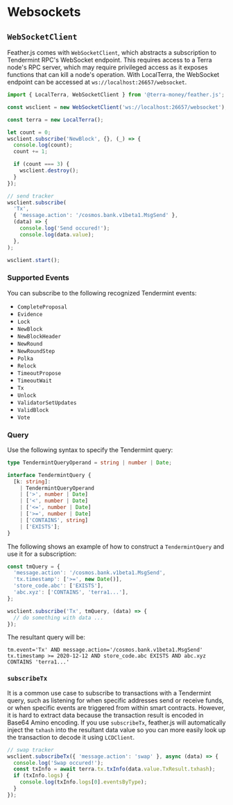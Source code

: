 # Websockets

## `WebSocketClient`

Feather.js comes with `WebSocketClient`, which abstracts a subscription to Tendermint RPC's WebSocket endpoint. This requires access to a Terra node's RPC server, which may require privileged access as it exposes functions that can kill a node's operation. With LocalTerra, the WebSocket endpoint can be accessed at `ws://localhost:26657/websocket`.

```ts
import { LocalTerra, WebSocketClient } from '@terra-money/feather.js';

const wsclient = new WebSocketClient('ws://localhost:26657/websocket');

const terra = new LocalTerra();

let count = 0;
wsclient.subscribe('NewBlock', {}, (_) => {
  console.log(count);
  count += 1;

  if (count === 3) {
    wsclient.destroy();
  }
});

// send tracker
wsclient.subscribe(
  'Tx',
  { 'message.action': '/cosmos.bank.v1beta1.MsgSend' },
  (data) => {
    console.log('Send occured!');
    console.log(data.value);
  },
);

wsclient.start();
```

### Supported Events

You can subscribe to the following recognized Tendermint events:

- `CompleteProposal`
- `Evidence`
- `Lock`
- `NewBlock`
- `NewBlockHeader`
- `NewRound`
- `NewRoundStep`
- `Polka`
- `Relock`
- `TimeoutPropose`
- `TimeoutWait`
- `Tx`
- `Unlock`
- `ValidatorSetUpdates`
- `ValidBlock`
- `Vote`

### Query

Use the following syntax to specify the Tendermint query:

```ts
type TendermintQueryOperand = string | number | Date;

interface TendermintQuery {
  [k: string]:
    | TendermintQueryOperand
    | ['>', number | Date]
    | ['<', number | Date]
    | ['<=', number | Date]
    | ['>=', number | Date]
    | ['CONTAINS', string]
    | ['EXISTS'];
}
```

The following shows an example of how to construct a `TendermintQuery` and use it for a subscription:

```ts
const tmQuery = {
  'message.action': '/cosmos.bank.v1beta1.MsgSend',
  'tx.timestamp': ['>=', new Date()],
  'store_code.abc': ['EXISTS'],
  'abc.xyz': ['CONTAINS', 'terra1...'],
};

wsclient.subscribe('Tx', tmQuery, (data) => {
  // do something with data ...
});
```

The resultant query will be:

`tm.event='Tx' AND message.action='/cosmos.bank.v1beta1.MsgSend' tx.timestamp >= 2020-12-12 AND store_code.abc EXISTS AND abc.xyz CONTAINS 'terra1...'`

### `subscribeTx`

It is a common use case to subscribe to transactions with a Tendermint query, such as listening for when specific addresses send or receive funds, or when specific events are triggered from within smart contracts. However, it is hard to extract data because the transaction result is encoded in Base64 Amino encoding. If you use `subscribeTx`, feather.js will automatically inject the `txhash` into the resultant data value so you can more easily look up the transaction to decode it using `LCDClient`.

```ts
// swap tracker
wsclient.subscribeTx({ 'message.action': 'swap' }, async (data) => {
  console.log('Swap occured!');
  const txInfo = await terra.tx.txInfo(data.value.TxResult.txhash);
  if (txInfo.logs) {
    console.log(txInfo.logs[0].eventsByType);
  }
});
```
